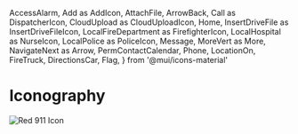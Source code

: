   AccessAlarm,
  Add as AddIcon,
  AttachFile,
  ArrowBack,
  Call as DispatcherIcon,
  CloudUpload as CloudUploadIcon,
  Home,
  InsertDriveFile as InsertDriveFileIcon,
  LocalFireDepartment as FirefighterIcon,
  LocalHospital as NurseIcon,
  LocalPolice as PoliceIcon,
  Message,
  MoreVert as More,
  NavigateNext as Arrow,
  PermContactCalendar,
  Phone,
  LocationOn,
  FireTruck,
  DirectionsCar,
  Flag,
} from '@mui/icons-material'

<Meta title="Iconography" />

# Iconography

<IconGallery>
  <IconItem name="AccessAlarm">
    <AccessAlarm />
  </IconItem>
  <IconItem name="AddIcon">
    <AddIcon />
  </IconItem>
  <IconItem name="Arrow">
    <Arrow />
  </IconItem>
  <IconItem name="ArrowBack">
    <ArrowBack />
  </IconItem>
  <IconItem name="AttachFile">
    <AttachFile />
  </IconItem>
  <IconItem name="CloudUploadIcon">
    <CloudUploadIcon />
  </IconItem>
  <IconItem name="DispatcherIcon">
    <img
      src="/911-icon.png"
      alt="Red 911 Icon"
      style={{ width: '28px', height: '28px', borderRadius: '8px' }}
    />
  </IconItem>
  <IconItem name="FirefighterIcon">
    <FirefighterIcon />
  </IconItem>
  <IconItem name="Home">
    <Home />
  </IconItem>
  <IconItem name="InsertDriveFileIcon">
    <InsertDriveFileIcon />
  </IconItem>
  <IconItem name="Message">
    <Message />
  </IconItem>
  <IconItem name="More">
    <More />
  </IconItem>
  <IconItem name="NurseIcon">
    <NurseIcon />
  </IconItem>
  <IconItem name="PermContactCalendar">
    <PermContactCalendar />
  </IconItem>
  <IconItem name="Phone">
    <Phone />
  </IconItem>
  <IconItem name="PoliceIcon">
    <PoliceIcon />
  </IconItem>
  <IconItem name="IncidentIcon">
    <ErrorOutlineIcon />
  </IconItem>
  <IconItem name="group">
    <Groups2Icon />
  </IconItem>
  <IconItem name="map">
    <LocationOn />
  </IconItem>
  <IconItem name="FireTruck">
    <FireTruck />
  </IconItem>
  <IconItem name="DirectionsCar">
    <DirectionsCar />
  </IconItem>
  <IconItem name="Flag">
    <Flag />
  </IconItem>
</IconGallery>
